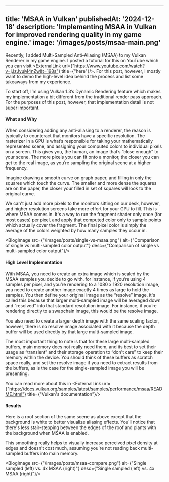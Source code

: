 
---
title: 'MSAA in Vulkan'
publishedAt: '2024-12-18'
description: 'Implementing MSAA in Vulkan for improved rendering quality in my game engine.'
image: '/images/posts/msaa-main.png'
---

Recently, I added Multi-Sampled Anti-Aliasing (MSAA) to my Vulkan Renderer in my game engine. I posted a tutorial for this on YouTube which you can visit <ExternalLink url={"https://www.youtube.com/watch?v=jJzJvuM4nZw&t=198s"} title={"here"}/>. For this post, however, I mostly want to demo the high-level idea behind the process and list some takeaways from my experience.


To start off, I’m using Vulkan 1.3’s Dynamic Rendering feature which makes my implementation a bit different from the traditional render pass approach. For the purposes of this post, however, that implementation detail is not super important.

#### What and Why
When considering adding any anti-aliasing to a renderer, the reason is typically to counteract that monitors have a specific resolution. The rasterizer in a GPU is what’s responsible for taking your mathematically represented scene, and assigning your computed colors to individual pixels on a screen. This gives you, the human, an image that’s “close enough” to your scene. The more pixels you can fit onto a monitor, the closer you can get to the real image, as you’re sampling the original scene at a higher frequency.

Imagine drawing a smooth curve on graph paper, and filling in only the squares which touch the curve. The smaller and more dense the squares are on the paper, the closer your filled in set of squares will look to the original curve.

We can't just add more pixels to the monitors sitting on our desk, however, and higher resolution screens take more effort for your GPU to fill. This is where MSAA comes in. It's a way to run the fragment shader only once (for most cases) per pixel, and apply that computed color only to sample points which actually cover the fragment. The final pixel color is simply the average of the colors weighted by how many samples they occur in.

<BlogImage src={"/images/posts/single-vs-msaa.png"} alt={"Comparison of single vs multi-sampled color output"} desc={"Comparison of single vs multi-sampled color output"}/>

#### High Level Implementation

With MSAA, you need to create an extra image which is scaled by the MSAA samples you decide to go with. for instance, if you’re using 4 samples per pixel, and you’re rendering to a 1080 x 1920 resolution image, you need to create another image exactly 4 times as large to hold the samples. You then define your original image as the “resolve” image. it's called this because that larger multi-sampled image will be averaged down and “resolved” into that standard resolution image. For instance, if you’re rendering directly to a swapchain image, this would be the resolve image.

You also need to create a larger depth image with the same scaling factor, however, there is no resolve image associated with it because the depth buffer will be used directly by that large multi-sampled image.

The most important thing to note is that for these large multi-sampled buffers, main memory does not really need them, and its best to set their usage as “transient” and their storage operation to “don't care” to keep their memory within the device. You should think of these buffers as scratch space really, and set the resolve image if you need to extract results from the buffers, as is the case for the single-sampled image you will be presenting.

You can read more about this in <ExternalLink url={"https://docs.vulkan.org/samples/latest/samples/performance/msaa/README.html"} title={"Vulkan's documentation"}/>

#### Results

Here is a roof section of the same scene as above except that the background is white to better visualize aliasing effects. You'll notice that there's less stair-stepping between the edges of the roof and plants with the background when MSAA is enabled.

This smoothing really helps to visually increase perceived pixel density at edges and doesn't cost much, assuming you're not reading back multi-sampled buffers into main memory.

<BlogImage src={"/images/posts/msaa-compare.png"} alt={"Single sampled (left) vs. 4x MSAA (right)"} desc={"Single sampled (left) vs. 4x MSAA (right)"}/>
